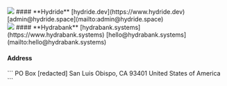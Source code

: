 
<div className="flex flex-col gap-y-8 mb-2">
    <div className="flex flex-col gap-y-2">
        <Row>
            <Image 
                src="/logos/hd.multicolour_short.transparent.png" 
                width={64} height={64}
                className="w-12"
            />
            #### **Hydride**
            <Tooltip title="Web/UI design">
                <BiGlobe className="text-2xl" />
            </Tooltip>
            <Tooltip title="Backend/software development">
                <BiDesktop className="text-2xl" />
            </Tooltip>
        </Row>
        <Row>
            <BiLink className="text-2xl" /> 
            [hydride.dev](https://www.hydride.dev)
        </Row>
        <Row>
            <BiSolidEnvelope className="text-2xl" /> 
            [admin@hydride.space](mailto:admin@hydride.space)
        </Row>
    </div>
    <div className="flex flex-col gap-y-2">
        <Row>
            <Image 
                src="/logos/hb.short.transparent.png" 
                width={64} height={64}
                className="w-12"
            />
            #### **Hydrabank**
            <Tooltip title="Infrastructure management">
                <BiSolidServer className="text-2xl" />
            </Tooltip>
            <Tooltip title="Network Security">
                <BiShieldQuarter className="text-2xl" />
            </Tooltip>
        </Row>
        <Row>
            <BiLink className="text-2xl" /> 
            [hydrabank.systems](https://www.hydrabank.systems)
        </Row>
        <Row>
            <BiSolidEnvelope className="text-2xl" /> 
            [hello@hydrabank.systems](mailto:hello@hydrabank.systems)
        </Row>
    </div>
</div>

#### Address
<div className="p-4 bg-black rounded-xl mb-2">
    ```
    PO Box [redacted]
    San Luis Obispo, CA
    93401
    United States of America
    ```
</div>